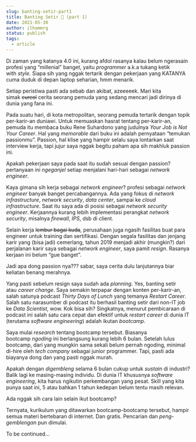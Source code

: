 ```yaml
---
slug: banting-setir-part1
title: Banting Setir 🚀 (part 1)
date: 2021-05-30
author: ilhammrg
status: publish
tags: 
  - article
---
```

Di zaman yang katanya 4.0 ini, kurang afdol rasanya kalau belum ngerasain profesi yang “millenial” banget, yaitu *programmer* a.k.a tukang ketik with *style*. Siapa sih yang nggak tertarik dengan pekerjaan yang KATANYA cuma duduk di depan laptop seharian, hmm menarik.

Setiap peristiwa pasti ada sebab dan akibat, azeeeeek. Mari kita simak ~~curcol~~ cerita seorang pemuda yang sedang mencari jadi dirinya di dunia yang fana ini.

Pada suatu hari, di kota metropolitan, seorang pemuda tertarik dengan topik per-karir-an duniawi. Untuk memuaskan hasrat tentang per-karir-an, pemuda itu membaca buku Rene Suhardono yang judulnya *Your Job is Not Your Career*. Hal yang *memorable* dari buku ini adalah pernyataan “temukan passionmu”. Passion, hal klise yang hampir selalu saya lontarkan saat interview kerja, tapi jujur saya nggak begitu paham apa sih makhluk passion ini.

Apakah pekerjaan saya pada saat itu sudah sesuai dengan passion? pertanyaan ini *ngeganjel* setiap menjalani hari-hari sebagai *network engineer*.

Kaya gimana sih kerja sebagai *network engineer*? profesi sebagai *network engineer* banyak banget percabangannya. Ada yang fokus di *network infrastructure*, *network security*, *data center*, sampai ke *cloud infrastructure*. Saat itu saya ada di posisi sebagai *network security engineer*. Kerjaannya kurang lebih implementasi perangkat *network security*, misalnya *firewall*, *IPS*, dsb di client.

Selain kerja ~~lembur bagai kuda~~, perusahaan juga ngasih fasilitas buat para engineer untuk training dan sertifikasi. Dengan segala fasilitas dan jenjang karir yang (bisa jadi) cemerlang, tahun 2019 menjadi akhir (mungkin?) dari perjalanan karir saya sebagai *network engineer*, saya pamit *resign*. Rasanya kerjaan ini belum “gue banget”.

Jadi apa dong passion nya??? sabar, saya cerita dulu lanjutannya biar keliatan benang merahnya.

Yang pasti sebelum resign saya sudah ada *planning*. Yes, banting setir atau *career change*. Saya semakin terpapar dengan konten per-karir-an, salah satunya podcast *Thirty Days of Lunch* yang temanya *Restart Career*. Salah satu narasumber di podcast itu berhasil banting setir dari non-IT job ke *Data Scientist*, wow. Kok bisa sih? Singkatnya, menurut pembicaraan di podcast ini salah satu cara cepat dan efektif untuk *restart career* di dunia IT (terutama *software engineering*) adalah ikutan *bootcamp*.

Saya mulai *research* tentang bootcamp tersebut. Biasanya bootcamp *ngoding* ini berlangsung kurang lebih 6 bulan. Setelah lulus bootcamp, dari yang mungkin sama sekali belum pernah ngoding, minimal di-hire oleh *tech company* sebagai junior programmer. Tapi, pasti ada biayanya dong dan yang pasti nggak murah.

Apakah dengan *digembleng* selama 6 bulan cukup untuk *sustain* di industri? Balik lagi ke masing-masing individu. Di dunia IT khususnya *software engineering*, kita harus ngikutin perkembangan yang pesat. Skill yang kita punya saat ini, 5 atau bahkan 1 tahun kedepan belum tentu masih relevan.

Ada nggak sih cara lain selain ikut bootcamp?

Ternyata, kurikulum yang ditawarkan bootcamp-bootcamp tersebut, hampir semua materi bertebaran di internet. Dan gratis. Pencarian dan *peng-gemblengan* pun dimulai.

To be continued…